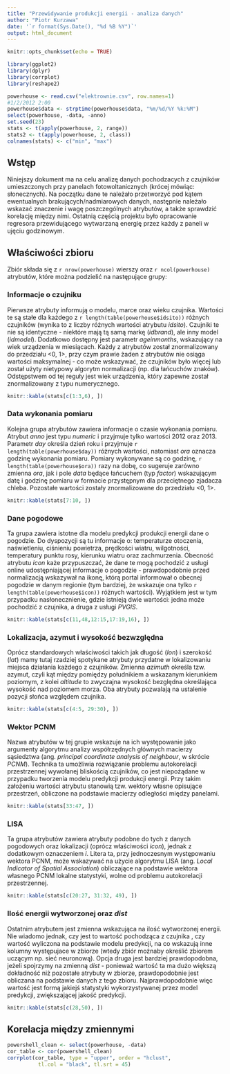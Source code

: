 ```yaml
---
title: "Przewidywanie produkcji energii - analiza danych"
author: "Piotr Kurzawa"
date: '`r format(Sys.Date(), "%d %B %Y")`'
output: html_document
---
```


```r
knitr::opts_chunk$set(echo = TRUE)
```

```r
library(ggplot2)
library(dplyr)
library(corrplot)
library(reshape2)
```

```r
powerhouse <- read.csv("elektrownie.csv", row.names=1)
#1/2/2012 2:00
powerhouse$data <- strptime(powerhouse$data, "%m/%d/%Y %k:%M")
select(powerhouse, -data, -anno)
set.seed(23)
stats <- t(apply(powerhouse, 2, range))
stats2 <- t(apply(powerhouse, 2, class))
colnames(stats) <- c("min", "max")
```
## Wstęp

Niniejszy dokument ma na celu analizę danych pochodzacych z czujników umieszczonych przy panelach fotowoltanicznych (krócej mówiąc: słonecznych). Na początku dane te należało przetworzyć pod kątem ewentualnych brakujących/nadmiarowych danych, następnie należało wskazać znaczenie i wagę poszczególnych atrybutów, a także sprawdzić korelację między nimi. Ostatnią częścią projektu było opracowanie regresora przewidującego wytwarzaną energię przez każdy z paneli w ujęciu godzinowym.

## Właściwości zbioru

Zbiór składa się z `r nrow(powerhouse)` wierszy oraz `r ncol(powerhouse)` atrybutów, które można podzielić na następujące grupy:

### Informacje o czujniku

Pierwsze atrybuty informują o modelu, marce oraz wieku czujnika. Wartości te są stałe dla każdego z `r length(table(powerhouse$idsito))` różnych czujników (wynika to z liczby różnych wartości atrybutu _idsito_). Czujniki te nie są identyczne - niektóre mają tą samą markę (_idbrand_), ale inny model (_idmodel_). Dodatkowo dostępny jest parametr _ageinmonths_, wskazujący na wiek urządzenia w miesiącach. Każdy z atrybutów został znormalizowany do przedziału <0, 1>, przy czym prawie żaden z atrybutów nie osiąga wartości maksymalnej - co może wskazywać, że czujników było więcej lub został użyty nietypowy algorytm normalizacji (np. dla łańcuchów znaków). Odstępstwem od tej reguły jest wiek urządzenia, który zapewne został znormalizowany z typu numerycznego.
   
```r
knitr::kable(stats[c(1:3,6), ])
```

### Data wykonania pomiaru

Kolejna grupa atrybutów zawiera informacje o czasie wykonania pomiaru. Atrybut _anno_ jest typu _numeric_ i przyjmuje tylko wartości 2012 oraz 2013. Parametr _day_ określa dzień roku i przyjmuje `r length(table(powerhouse$day))` różnych wartości, natomiast _ora_ oznacza godzinę wykonania pomiaru. Pomiary wykonywane są co godzinę, `r length(table(powerhouse$ora))` razy na dobę, co sugeruje zarówno zmienna _ora_, jak i pole _data_ będące łańcuchem (typ _factor_) wskazującym datę i godzinę pomiaru w formacie przystępnym dla przeciętnego zjadacza chleba. Pozostałe wartości zostały znormalizowane do przedziału <0, 1>.

```r
knitr::kable(stats[7:10, ])
```

### Dane pogodowe

Ta grupa zawiera istotne dla modelu predykcji produkcji energii dane o pogodzie. Do dyspozycji są tu informacje o: temperaturze otoczenia, naświetleniu, ciśnieniu powietrza, prędkości wiatru, wilgotności, temperatury punktu rosy, kierunku wiatru oraz zachmurzenia. Obecność atrybutu _icon_ każe przypuszczać, że dane te mogą pochodzić z usługi online udostępniającej informacje o pogodzie - prawdopodobnie przed normalizacją wskazywał na ikonę, którą portal informował o obecnej pogodzie w danym regionie (tym bardziej, że wskazuje ona tylko `r length(table(powerhouse$icon))` różnych wartości). Wyjątkiem jest w tym przypadku nasłonecznienie, gdzie istnieją dwie wartości: jedna może pochodzić z czujnika, a druga z usługi _PVGIS_.

```r
knitr::kable(stats[c(11,48,12:15,17:19,16), ])
```

### Lokalizacja, azymut i wysokość bezwzględna

Oprócz standardowych właściwości takich jak długość (_lon_) i szerokość (_lat_) mamy tutaj rzadziej spotykane atrybuty przydatne w lokalizowaniu miejsca działania każdego z czujników. Zmienna _azimuth_ określa tzw. azymut, czyli kąt między pomiędzy południkiem a  wskazanym kierunkiem poziomym, z kolei _altitude_ to zwyczajna wysokość bezględna określająca wysokość nad poziomem morza. Oba atrybuty pozwalają na ustalenie pozycji słońca względem czujnika. 

```r
knitr::kable(stats[c(4:5, 29:30), ])
```

### Wektor PCNM

Nazwa atrybutów w tej grupie wskazuje na ich występowanie jako argumenty algorytmu analizy współrzędnych głównych macierzy sąsiedztwa (ang. _principal coordinate analysis of neighbour_, w skrócie _PCNM_). Technika ta umożliwia rozwiązanie problemu autokorelacji przestrzennej wywołanej bliskością czujników, co jest niepożądane w przypadku tworzenia modelu predykcji produkcji energii. Przy takim założeniu wartości atrybutu stanowią tzw. wektory własne opisujące przestrzeń, obliczone na podstawie macierzy odległości między panelami.

```r
knitr::kable(stats[33:47, ])
```
### LISA

Ta grupa atrybutów zawiera atrybuty podobne do tych z danych pogodowych oraz lokalizacji (oprócz właściwości _icon_), jednak z dodatkowym oznaczeniem _i_. Litera ta, przy jednoczesnym występowaniu wektora PCNM, może wskazywać na użycie algorytmu LISA (ang. _Local Indicator of Spatial Association_) obliczające na podstawie wektora własnego PCNM lokalne statystyki, wolne od problemu autokorelacji przestrzennej.

```r
knitr::kable(stats[c(20:27, 31:32, 49), ])
```

### Ilość energii wytworzonej oraz _dist_

Ostatnim atrybutem jest zmienna wskazująca na ilość wytworzonej energii. Nie wiadomo jednak, czy jest to wartość pochodząca z czujnika , czy wartość wyliczona na podstawie modelu predykcji, na co wskazują inne kolumny występujace w zbiorze (wtedy zbiór możnaby określić zbiorem uczącym np. sieć neuronową). Opcja druga jest bardziej prawdopodobna, jeżeli spojrzymy na zmienną _dist_ - ponieważ wartość ta ma dużo większą dokładność niż pozostałe atrybuty w zbiorze, prawdopodobnie jest obliczana na podstawie danych z tego zbioru. Najprawdopodobnie więc wartość jest formą jakiejś statystyki wykorzystywanej przez model predykcji, zwiększającej jakość predykcji. 

```r
knitr::kable(stats[c(28,50), ])
```

## Korelacja między zmiennymi

```r
powershell_clean <- select(powerhouse, -data)
cor_table <- cor(powershell_clean)
corrplot(cor_table, type = "upper", order = "hclust", 
          tl.col = "black", tl.srt = 45)
```